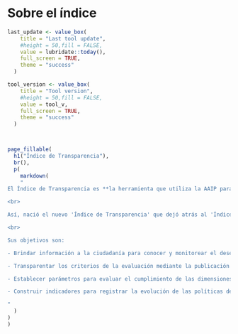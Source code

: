 

Sobre el índice
=====================================

```r
last_update <- value_box(
    title = "Last tool update",
    #height = 50,fill = FALSE,
    value = lubridate::today(),
    full_screen = TRUE,
    theme = "success"
  )

tool_version <- value_box(
    title = "Tool version",
    #height = 50,fill = FALSE,
    value = tool_v,
    full_screen = TRUE,
    theme = "success"
  )



page_fillable(
  h1("Índice de Transparencia"),
  br(),
  p(
    markdown(
    "
El Índice de Transparencia es **la herramienta que utiliza la AAIP para monitorear el cumplimiento de las obligaciones de transparencia** de los organismos del sector público nacional, establecidas en el artículo 32 de la Ley 27.275 y especificadas en la Resolución 77/2024 de la AAIP. **Durante el año 2023 se realizó una evaluación participativa** para analizar los resultados de su implementación y proponer una actualización metodológica.

<br>

Así, nació el nuevo 'Índice de Transparencia' que dejó atrás al 'Índice de Transparencia Activa' dado que sumó, entre otras particularidades, dimensiones de transparencia proactiva. Este nuevo índice se posiciona como una herramienta de gestión actualizada que, por un lado, **fortalece las políticas de transparencia** en el Poder Ejecutivo Nacional y, por el otro, **facilita el monitoreo que la sociedad realiza sobre la gestión pública**.

<br>

Sus objetivos son:

- Brindar información a la ciudadanía para conocer y monitorear el desempeño de estos organismos en materia de transparencia gubernamental.

- Transparentar los criterios de la evaluación mediante la publicación de la metodología de relevamiento y de los resultados obtenidos.

- Establecer parámetros para evaluar el cumplimiento de las dimensiones de transparencia en los organismos alcanzados por la ley.

- Construir indicadores para registrar la evolución de las políticas de transparencia de los organismos a partir de la asistencia técnica de la AAIP.

"
  )
)
)
```

